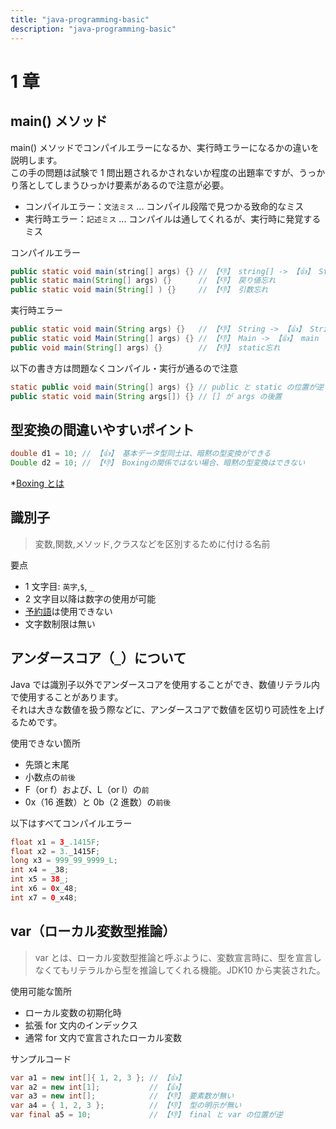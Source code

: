 ```yaml
---
title: "java-programming-basic"
description: "java-programming-basic"
---
```


# 1 章

## main() メソッド

main() メソッドでコンパイルエラーになるか、実行時エラーになるかの違いを説明します。<br />
この手の問題は試験で 1 問出題されるかされないか程度の出題率ですが、うっかり落としてしまうひっかけ要素があるので注意が必要。

- コンパイルエラー：`文法ミス` ... コンパイル段階で見つかる致命的なミス
- 実行時エラー：`記述ミス` ... コンパイルは通してくれるが、実行時に発覚するミス

コンパイルエラー

```java showLineNumbers copy
public static void main(string[] args) {} // 【👎】 string[] -> 【👍】 String[]
public static main(String[] args) {}      // 【👎】 戻り値忘れ
public static void main(String[] ) {}     // 【👎】 引数忘れ
```

実行時エラー

```java showLineNumbers copy
public static void main(String args) {}   // 【👎】 String -> 【👍】 String[]
public static void Main(String[] args) {} // 【👎】 Main -> 【👍】 main
public void main(String[] args) {}        // 【👎】 static忘れ
```

以下の書き方は問題なくコンパイル・実行が通るので注意

```java showLineNumbers copy /static public/, /String args[]/
static public void main(String[] args) {} // public と static の位置が逆
public static void main(String args[]) {} // [] が args の後置
```

## 型変換の間違いやすいポイント

```java showLineNumbers copy
double d1 = 10; // 【👍】 基本データ型同士は、暗黙の型変換ができる
Double d2 = 10; // 【👎】 Boxingの関係ではない場合、暗黙の型変換はできない
```

\*[Boxing とは](/sample-code/basic#user-content-fn-1)

## 識別子

> 変数,関数,メソッド,クラスなどを区別するために付ける名前

要点

- 1 文字目: `英字`,`$`, `_`
- 2 文字目以降は数字の使用が可能
- [予約語](https://www.javadrive.jp/start/const/index7.html)は使用できない
- 文字数制限は無い

## アンダースコア（`_`）について

Java では識別子以外でアンダースコアを使用することができ、数値リテラル内で使用することがあります。<br />
それは大きな数値を扱う際などに、アンダースコアで数値を区切り可読性を上げるためです。

使用できない箇所

- 先頭と末尾
- 小数点の`前後`
- F（or f）および、L（or l）の`前`
- 0x（16 進数）と 0b（2 進数）の`前後`

以下はすべてコンパイルエラー

```java showLineNumbers copy
float x1 = 3_.1415F;
float x2 = 3._1415F;
long x3 = 999_99_9999_L;
int x4 = _38;
int x5 = 38_;
int x6 = 0x_48;
int x7 = 0_x48;
```

## var（ローカル変数型推論）

> var とは、ローカル変数型推論と呼ぶように、変数宣言時に、型を宣言しなくてもリテラルから型を推論してくれる機能。JDK10 から実装された。

使用可能な箇所

- ローカル変数の初期化時
- 拡張 for 文内のインデックス
- 通常 for 文内で宣言されたローカル変数

サンプルコード

```java showLineNumbers copy
var a1 = new int[]{ 1, 2, 3 }; // 【👍】
var a2 = new int[1];           // 【👍】
var a3 = new int[];            // 【👎】 要素数が無い
var a4 = { 1, 2, 3 };          // 【👎】 型の明示が無い
var final a5 = 10;             // 【👎】 final と var の位置が逆
```
